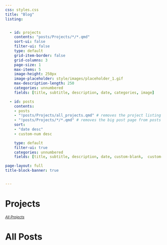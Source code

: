 ```yaml
---
css: styles.css
title: "Blog"
listing:


  - id: projects
    contents: "posts/Projects/*/*.qmd"
    sort-ui: false
    filter-ui: false
    type: default
    grid-item-border: false
    grid-columns: 3
    page-size: 1
    max-items: 5
    image-height: 250px
    image-placeholder: style/images/placeholder_1.gif
    max-description-length: 250
    categories: unnumbered
    fields: [title, subtitle, description, date, categories, image]

  - id: posts
    contents: 
    - posts
    - "!posts/Projects/all_projects.qmd" # removes the project listing page from posts
    - "!posts/Projects/*/*.qmd" # removes the big post page from posts (highlighted at top)
    sort: 
    - "date desc"
    - custom-num desc

    type: default
    filter-ui: true
    categories: unnumbered
    fields: [title, subtitle, description, date, custom-blank,  custom-series, custom-num, categories, image]

page-layout: full
title-block-banner: true


---
```


# Projects
~[*All Projects*](posts/Projects/all_projects.qmd)~

::: {#projects}
:::

# All Posts

<script>window.runSidebar && window.runSidebar();</script>

::: {#posts}
:::